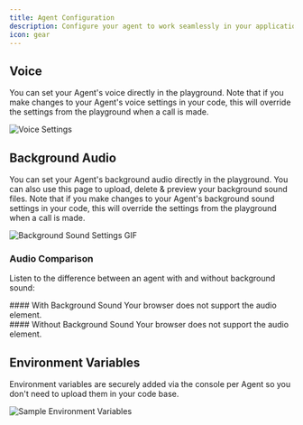 ---
title: Agent Configuration
description: Configure your agent to work seamlessly in your application
icon: gear
---


## Voice

You can set your Agent's voice directly in the playground. Note that if you make changes to your Agent's voice settings
in your code, this will override the settings from the playground when a call is made.

<Frame>
  <img src="/assets/images/agents/voice-settings.png" alt="Voice Settings"/>
</Frame>

## Background Audio

You can set your Agent's background audio directly in the playground. You can also use this page to upload, delete & 
preview your background sound files. Note that if you make changes to your Agent's background sound settings in your code, 
this will override the settings from the playground when a call is made.

<Frame>
  <img src="/assets/images/agents/background-sound-example.gif" alt="Background Sound Settings GIF"/>
</Frame>

### Audio Comparison

Listen to the difference between an agent with and without background sound:

<Columns cols={2}>
<div>
#### With Background Sound

<AudioPlayer src="/assets/audio/agents/agent_with_background_sound_sample.mp3" >
  Your browser does not support the audio element.
</AudioPlayer>
</div>
<div>
#### Without Background Sound

<AudioPlayer src="/assets/audio/agents/agent_without_background_sound_sample.wav">
  Your browser does not support the audio element.
</AudioPlayer>
</div>
</Columns>


## Environment Variables

Environment variables are securely added via the console per Agent so you don't need to upload them in your code base.

<Frame>
  <img src="/assets/images/agents/environment-variables.png" alt="Sample Environment Variables"/>
</Frame>


